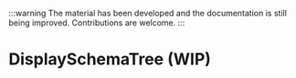 
:::warning
The material has been developed and the documentation is still being improved. Contributions are welcome.
:::

# DisplaySchemaTree (WIP)

<SourceCode
  href="https://github.com/bytedance/flowgram.ai/tree/main/packages/materials/form-materials/src/components/display-schema-tree"
/>